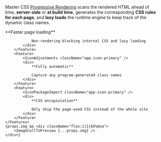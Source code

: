 
Master CSS [Progressive Rendering](/docs/rendering-modes/progressive-rendering) scans the rendered HTML ahead of time, **server-side** or **at build time**, generates the corresponding **CSS rules for each page**, and **lazy loads** the runtime engine to keep track of the dynamic class names.
<div className="flex flex:wrap@<sm gap:12x mt:12x">
    <Features className={clsx(props.img ? 'w:35%@sm' : 'grid-cols:3@sm')}>
        <Feature>
            <IconDevicesBolt className="app-icon-primary" />
            <div>
                **Faster page loading**

                Non-rendering-blocking internal CSS and lazy loading
            </div>
        </Feature>
        <Feature>
            <IconAdjustments className="app-icon-primary" />
            <div>
                **Fully automatic**

                Capture any program-generated class names
            </div>
        </Feature>
        <Feature>
            <IconPackageImport className="app-icon-primary" />
            <div>
                **CSS encapsulation**

                Only ship the page-used CSS instead of the whole site
            </div>
        </Feature>
    </Features>
    {props.img && <div className="flex:1|1|65%@sm">
        <ImageCallToPreview {...props.img} />
    </div>}
</div>